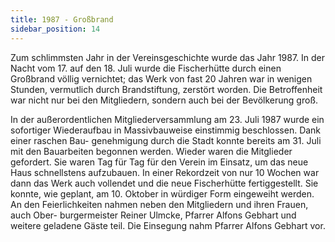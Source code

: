 ```yaml
---
title: 1987 - Großbrand
sidebar_position: 14
---
```


Zum schlimmsten Jahr in der Vereinsgeschichte wurde das Jahr 1987. In der Nacht
vom 17. auf den 18. Juli wurde die Fischerhütte durch einen Großbrand völlig
vernichtet; das Werk von fast 20 Jahren war in wenigen Stunden, vermutlich durch
Brandstiftung, zerstört worden. Die Betroffenheit war nicht nur bei den Mitgliedern,
sondern auch bei der Bevölkerung groß.

In der außerordentlichen Mitgliederversammlung am 23. Juli 1987 wurde ein sofortiger
Wiederaufbau in Massivbauweise einstimmig beschlossen. Dank einer raschen Bau-
genehmigung durch die Stadt konnte bereits am 31. Juli mit den Bauarbeiten begonnen
werden. Wieder waren die Mitglieder gefordert. Sie waren Tag für Tag für den Verein
im Einsatz, um das neue Haus schnellstens aufzubauen. In einer Rekordzeit von nur
10 Wochen war dann das Werk auch vollendet und die neue Fischerhütte fertiggestellt.
Sie konnte, wie geplant, am 10. Oktober in würdiger Form eingeweiht werden.
An den Feierlichkeiten nahmen neben den Mitgliedern und ihren Frauen, auch Ober-
burgermeister Reiner Ulmcke, Pfarrer Alfons Gebhart und weitere geladene Gäste teil.
Die Einsegung nahm Pfarrer Alfons Gebhart vor.